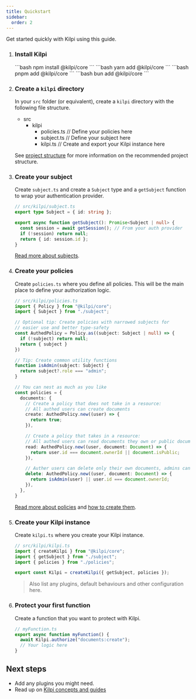 ```yaml
---
title: Quickstart
sidebar:
  order: 2
---
```



Get started quickly with Kilpi using this guide.

<Steps>

1.  ### Install Kilpi

    <Tabs syncKey="package-manager">
      <TabItem label="npm">
        ```bash
        npm install @kilpi/core
        ```
      </TabItem>

      <TabItem label="yarn">
        ```bash
        yarn add @kilpi/core
        ```
      </TabItem>

      <TabItem label="pnpm">
        ```bash
        pnpm add @kilpi/core
        ```
      </TabItem>

      
      <TabItem label="bun">
        ```bash
        bun add @kilpi/core
        ```
      </TabItem>
    </Tabs>


2.  ### Create a `kilpi` directory

    In your `src` folder (or equivalent), create a `kilpi` directory with the following file structure.

    <FileTree>

    - src
      - kilpi
        - policies.ts // Define your policies here
        - subject.ts // Define your subject here
        - kilpi.ts // Create and export your Kilpi instance here

    </FileTree>

    See [project structure](/getting-started/project-structure) for more information on the recommended project structure.



3.  ### Create your subject

    Create `subject.ts` and create a `Subject` type and a `getSubject` function to wrap your authentication provider.

    ```ts
    // src/kilpi/subject.ts
    export type Subject = { id: string };

    export async function getSubject(): Promise<Subject | null> {
      const session = await getSession(); // From your auth provider
      if (!session) return null;
      return { id: session.id };
    }
    ```

    [Read more about subjects](/concepts/subject).

4.  ### Create your policies

    Create `policies.ts` where you define all policies. This will be the main place to define your authorization logic.

    ```ts
    // src/kilpi/policies.ts
    import { Policy } from "@kilpi/core";
    import { Subject } from "./subject";

    // Optional tip: Create policies with narrowed subjects for
    // easier use and better type-safety
    const AuthedPolicy = Policy.as((subject: Subject | null) => {
      if (!subject) return null;
      return { subject }
    })

    // Tip: Create common utility functions
    function isAdmin(subject: Subject) {
      return subject?.role === "admin";
    }

    // You can nest as much as you like
    const policies = {
      documents: {
        // Create a policy that does not take in a resource:
        // All authed users can create documents
        create: AuthedPolicy.new((user) => {
          return true; 
        }),

        // Create a policy that takes in a resource:
        // All authed users can read documents they own or public documents
        read: AuthedPolicy.new((user, document: Document) => {
          return user.id === document.ownerId || document.isPublic;
        }),

        // Auther users can delete only their own documents, admins can delete all documents
        delete: AuthedPolicy.new((user, document: Document) => {
          return isAdmin(user) || user.id === document.ownerId;
        }),
      },
    }
    ```

    [Read more about policies](/concepts/policy) and [how to create them](/guides/creating-policies).

5.  ### Create your Kilpi instance

    Create `kilpi.ts` where you create your Kilpi instance.

    ```ts
    // src/kilpi/kilpi.ts
    import { createKilpi } from "@kilpi/core";
    import { getSubject } from "./subject";
    import { policies } from "./policies";

    export const Kilpi = createKilpi({ getSubject, policies });
    ```

    > Also list any plugins, default behaviours and other configuration here.

6.  ### Protect your first function

    Create a function that you want to protect with Kilpi.

    ```ts
    // myFunction.ts
    export async function myFunction() {
      await Kilpi.authorize("documents:create");
      // Your logic here
    }
    ```
</Steps>

## Next steps

- Add any plugins you might need.
-	Read up on [Kilpi concepts and guides](/concepts/authorization)
